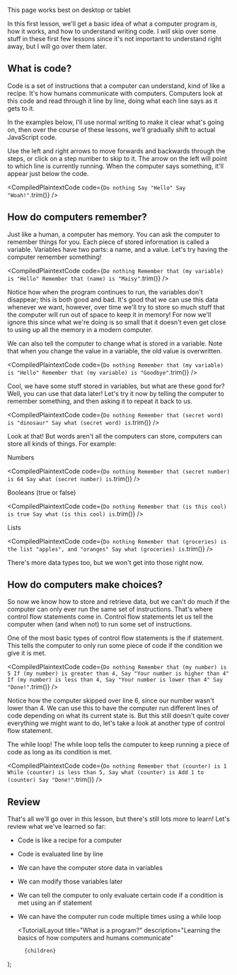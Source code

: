 
<br />

<Alert>This page works best on desktop or tablet</Alert>

In this first lesson, we'll get a basic idea of what a computer program _is_, how it works, and how to understand writing code. I _will_ skip over some stuff in these first few lessons since it's not important to understand right away, but I will go over them later.

## What is code?

Code is a set of instructions that a computer can understand, kind of like a recipe. It's how humans communicate with computers. Computers look at this code and read through it line by line, doing what each line says as it gets to it.

In the examples below, I'll use normal writing to make it clear what's going on, then over the course of these lessons, we'll gradually shift to actual JavaScript code.

Use the left and right arrows to move forwards and backwards through the steps, or click on a step number to skip to it. The arrow on the left will point to which line is currently running. When the computer says something, it'll appear just below the code.

<CompiledPlaintextCode
	code={`
Do nothing
Say "Hello"
Say "Woah!"
`.trim()}
/>

## How do computers remember?

Just like a human, a computer has memory. You can ask the computer to remember things for you. Each piece of stored information is called a <FancyText>variable</FancyText>. Variables have two parts: a name, and a value. Let's try having the computer remember something!

<CompiledPlaintextCode
	code={`
Do nothing
Remember that (my variable) is "Hello"
Remember that (name) is "Maisy"
`.trim()}
/>

Notice how when the program continues to run, the variables don't disappear; this is both good and bad. It's good that we can use this data whenever we want, however, over time we'll try to store so much stuff that the computer will run out of space to keep it in memory! For now we'll ignore this since what we're doing is so small that it doesn't even get close to using up all the memory in a modern computer.

We can also tell the computer to change what is stored in a variable. Note that when you change the value in a variable, the old value is overwritten.

<CompiledPlaintextCode
	code={`
Do nothing
Remember that (my variable) is "Hello"
Remember that (my variable) is "Goodbye"
`.trim()}
/>

Cool, we have some stuff stored in variables, but what are these good for? Well, you can use that data later! Let's try it now by telling the computer to remember something, and then asking it to repeat it back to us.

<CompiledPlaintextCode
	code={`
Do nothing
Remember that (secret word) is "dinosaur"
Say what (secret word) is
`.trim()}
/>

Look at that! But words aren't all the computers can store, computers can store all kinds of things. For example:

Numbers

<CompiledPlaintextCode
	code={`
Do nothing
Remember that (secret number) is 64
Say what (secret number) is
`.trim()}
/>

Booleans (true or false)

<CompiledPlaintextCode
	code={`
Do nothing
Remember that (is this cool) is true
Say what (is this cool) is
`.trim()}
/>

Lists

<CompiledPlaintextCode
	code={`
Do nothing
Remember that (groceries) is the list "apples", and "oranges"
Say what (groceries) is
`.trim()}
/>

There's more data types too, but we won't get into those right now.

## How do computers make choices?

So now we know how to store and retrieve data, but we can't do much if the computer can only ever run the same set of instructions. That's where <FancyText>control flow statements</FancyText> come in. Control flow statements let us tell the computer when (and when not) to run some set of instructions.

One of the most basic types of control flow statements is the <FancyText>if statement</FancyText>. This tells the computer to only run some piece of code if the condition we give it is met.

<CompiledPlaintextCode
	code={`
Do nothing
Remember that (my number) is 5
If (my number) is greater than 4,
  Say "Your number is higher than 4"
If (my number) is less than 4,
  Say "Your number is lower than 4"
Say "Done!"
`.trim()}
/>

Notice how the computer skipped over line 6, since our number wasn't lower than 4. We can use this to have the computer run different lines of code depending on what its current <FancyText>state</FancyText> is. But this still doesn't quite cover everything we might want to do, let's take a look at another type of control flow statement.

The <FancyText>while loop</FancyText>! The while loop tells the computer to keep running a piece of code as long as its condition is met.

<CompiledPlaintextCode
	code={`
Do nothing
Remember that (counter) is 1
While (counter) is less than 5,
  Say what (counter) is
  Add 1 to (counter)
Say "Done!"
`.trim()}
/>

## Review

That's all we'll go over in this lesson, but there's still lots more to learn! Let's review what we've learned so far:

- Code is like a recipe for a computer
- Code is evaluated line by line
- We can have the computer store data in <FancyText>variables</FancyText>
- We can modify those variables later
- We can tell the computer to only evaluate certain code if a condition is met using an <FancyText>if statement</FancyText>
- We can have the computer run code multiple times using a <FancyText>while loop</FancyText>

	<TutorialLayout
		title="What is a program?"
		description="Learning the basics of how computers and humans communicate"
	>
		{children}
	</TutorialLayout>
);

